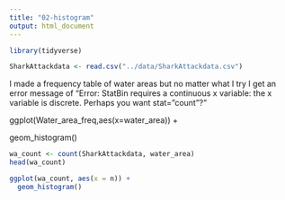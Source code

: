 ```yaml
---
title: "02-histogram"
output: html_document
---
```



```r
library(tidyverse)
```


```r

SharkAttackdata <- read.csv("../data/SharkAttackdata.csv")
```



I made a frequency table of water areas but no matter what I try I get an error message of "Error: StatBin requires a continuous x variable: the x variable is discrete. Perhaps you want stat="count”?”

ggplot(Water_area_freq,aes(x=water_area)) +

 geom_histogram()
 
 
```r
wa_count <- count(SharkAttackdata, water_area)
head(wa_count)
```

 
 

```r
ggplot(wa_count, aes(x = n)) +
  geom_histogram() 
```